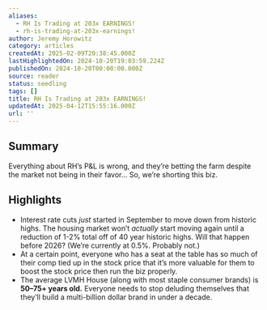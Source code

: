 ```yaml
---
aliases:
  - RH Is Trading at 203x EARNINGS!
  - rh-is-trading-at-203x-earnings!
author: Jeremy Horowitz
category: articles
createdAt: 2025-02-09T20:38:45.000Z
lastHighlightedOn: 2024-10-20T19:03:59.224Z
publishedOn: 2024-10-20T00:00:00.000Z
source: reader
status: seedling
tags: []
title: RH Is Trading at 203x EARNINGS!
updatedAt: 2025-04-12T15:55:16.000Z
url: ''
---
```

## Summary

Everything about RH’s P&L is wrong, and they’re betting the farm despite the market not being in their favor… So, we’re shorting this biz.

## Highlights

- Interest rate cuts _just_ started in September to move down from historic highs. The housing market won’t _actually_ start moving again until a reduction of 1-2% total off of 40 year historic highs. Will that happen before 2026? (We’re currently at 0.5%. Probably not.)
- At a certain point, everyone who has a seat at the table has so much of their comp tied up in the stock price that it’s more valuable for them to boost the stock price then run the biz properly.
- The average LVMH House (along with most staple consumer brands) is **50–75+ years old.** Everyone needs to stop deluding themselves that they’ll build a multi-billion dollar brand in under a decade.
